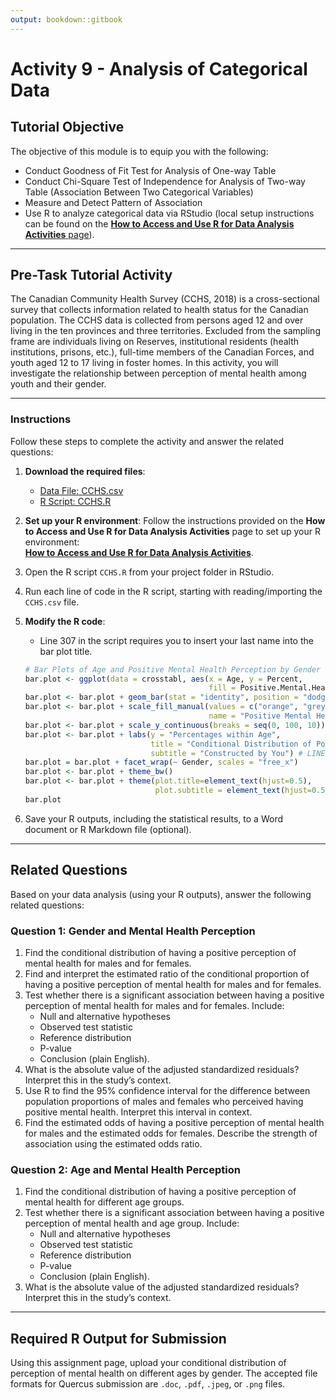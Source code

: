 ```yaml
---
output: bookdown::gitbook
---
```

# Activity 9 - Analysis of Categorical Data

## Tutorial Objective

The objective of this module is to equip you with the following:

- Conduct Goodness of Fit Test for Analysis of One-way Table
- Conduct Chi-Square Test of Independence for Analysis of Two-way Table (Association Between Two Categorical Variables)
- Measure and Detect Pattern of Association
- Use R to analyze categorical data via RStudio (local setup instructions can be found on the [**How to Access and Use R for Data Analysis Activities** page](#how-to-set-up-r-for-data-analysis-activities)).

---

## Pre-Task Tutorial Activity

The Canadian Community Health Survey (CCHS, 2018) is a cross-sectional survey that collects information related to health status for the Canadian population. The CCHS data is collected from persons aged 12 and over living in the ten provinces and three territories. Excluded from the sampling frame are individuals living on Reserves, institutional residents (health institutions, prisons, etc.), full-time members of the Canadian Forces, and youth aged 12 to 17 living in foster homes. In this activity, you will investigate the relationship between perception of mental health among youth and their gender.

---

### Instructions

Follow these steps to complete the activity and answer the related questions:

1. **Download the required files**:
   - [Data File: CCHS.csv](https://raw.githubusercontent.com/aslemand/Data-Analysis-Activities/refs/heads/main/data/Activity_9/CCHS.csv)
   - [R Script: CCHS.R](https://raw.githubusercontent.com/aslemand/Data-Analysis-Activities/refs/heads/main/data/Activity_9/CCHS.R)

2. **Set up your R environment**:
   Follow the instructions provided on the **How to Access and Use R for Data Analysis Activities** page to set up your R environment:  
   [**How to Access and Use R for Data Analysis Activities**](#how-to-set-up-r-for-data-analysis-activities).

3. Open the R script `CCHS.R` from your project folder in RStudio.

4. Run each line of code in the R script, starting with reading/importing the `CCHS.csv` file.

5. **Modify the R code**:
   - Line 307 in the script requires you to insert your last name into the bar plot title.
   ```r
   # Bar Plots of Age and Positive Mental Health Perception by Gender
   bar.plot <- ggplot(data = crosstabl, aes(x = Age, y = Percent, 
                                            fill = Positive.Mental.Health))
   bar.plot <- bar.plot + geom_bar(stat = "identity", position = "dodge") 
   bar.plot <- bar.plot + scale_fill_manual(values = c("orange", "grey"), 
                                            name = "Positive Mental Health Perception")
   bar.plot <- bar.plot + scale_y_continuous(breaks = seq(0, 100, 10))
   bar.plot <- bar.plot + labs(y = "Percentages within Age", 
                               title = "Conditional Distribution of Positive Perception of Mental Health on Age by Gender", 
                               subtitle = "Constructed by You") # LINE 307
   bar.plot = bar.plot + facet_wrap(~ Gender, scales = "free_x")
   bar.plot <- bar.plot + theme_bw()
   bar.plot <- bar.plot + theme(plot.title=element_text(hjust=0.5), 
                                plot.subtitle = element_text(hjust=0.5))
   bar.plot
   ```

6. Save your R outputs, including the statistical results, to a Word document or R Markdown file (optional).

---

## Related Questions

Based on your data analysis (using your R outputs), answer the following related questions:

### Question 1: Gender and Mental Health Perception
1. Find the conditional distribution of having a positive perception of mental health for males and for females.
2. Find and interpret the estimated ratio of the conditional proportion of having a positive perception of mental health for males and for females.
3. Test whether there is a significant association between having a positive perception of mental health for males and for females. Include:
   - Null and alternative hypotheses
   - Observed test statistic
   - Reference distribution
   - P-value
   - Conclusion (plain English).
4. What is the absolute value of the adjusted standardized residuals? Interpret this in the study's context.
5. Use R to find the 95% confidence interval for the difference between population proportions of males and females who perceived having positive mental health. Interpret this interval in context.
6. Find the estimated odds of having a positive perception of mental health for males and the estimated odds for females. Describe the strength of association using the estimated odds ratio.

### Question 2: Age and Mental Health Perception
1. Find the conditional distribution of having a positive perception of mental health for different age groups.
2. Test whether there is a significant association between having a positive perception of mental health and age group. Include:
   - Null and alternative hypotheses
   - Observed test statistic
   - Reference distribution
   - P-value
   - Conclusion (plain English).
3. What is the absolute value of the adjusted standardized residuals? Interpret this in the study's context.

---

## Required R Output for Submission

Using this assignment page, upload your conditional distribution of perception of mental health on different ages by gender. The accepted file formats for Quercus submission are `.doc`, `.pdf`, `.jpeg`, or `.png` files.